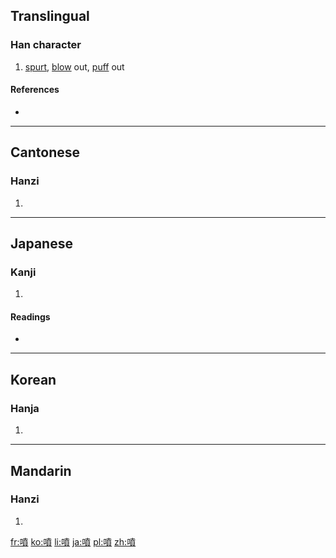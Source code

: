 {{also|喷}}
==Translingual==

===Han character===
{{Han char|rn=30|rad=口|as=12|sn=15|four=6408<sub>6</sub>|canj=口十廿金 (RJTC)}}

# [[spurt]], [[blow]] out, [[puff]] out

====References====
* {{Han ref|kx=0211.060|dkj=04345|dj=0433.240|hdz=10680.090|uh=5674|ud=22132|bh=BC51|bd=48209}}

----

==Cantonese==

===Hanzi===
{{yue-hanzi|jyut=[[fan5]], [[pan1]], [[pan3]]|y=fan5, pan1, pan3|sim=喷}}

# {{defn|lang=yue|sort=口12}}

----

==Japanese==

===Kanji===
{{ja-kanji|grade=c|rs=口12}}

# {{defn|lang=ja|sort=口12}}

====Readings====
* {{ja-readings|on=[[ふん]] (fun)|kun=[[ふく]] (fuku), [[はく]] (haku)}}

----

==Korean==

===Hanja===
{{ko-hanja|hangeul=분|rv=bun|mr=pun}}

# {{defn|lang=ko|sort=口12}}

----

==Mandarin==

===Hanzi===
{{cmn-hanzi|sim=喷|pin=[[pēn]] ([[pen1]])|wg=p'en<sup>1</sup>}}

# {{defn|lang=cmn|sort=口12}}

[[fr:噴]]
[[ko:噴]]
[[li:噴]]
[[ja:噴]]
[[pl:噴]]
[[zh:噴]]